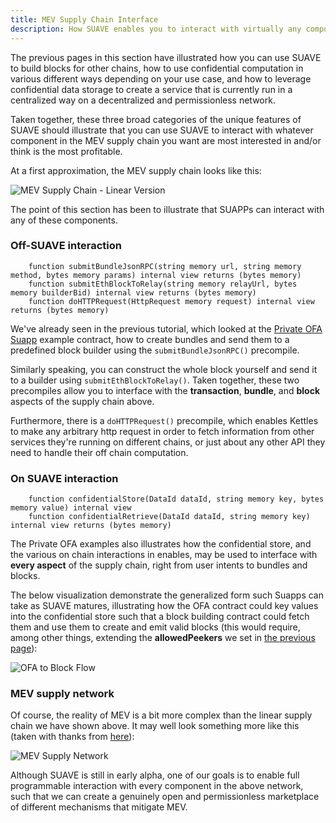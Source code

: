 ```yaml
---
title: MEV Supply Chain Interface
description: How SUAVE enables you to interact with virtually any component that has anything to do wih MEV
---
```


The previous pages in this section have illustrated how you can use SUAVE to build blocks for other chains, how to use confidential computation in various different ways depending on your use case, and how to leverage confidential data storage to create a service that is currently run in a centralized way on a decentralized and permissionless network.

Taken together, these three broad categories of the unique features of SUAVE should illustrate that you can use SUAVE to interact with whatever component in the MEV supply chain you want are most interested in and/or think is the most profitable.

At a first approximation, the MEV supply chain looks like this:

![MEV Supply Chain - Linear Version](/img/mev-supplychain.png)

The point of this section has been to illustrate that SUAPPs can interact with any of these components.

### Off-SUAVE interaction

```solidity
    function submitBundleJsonRPC(string memory url, string memory method, bytes memory params) internal view returns (bytes memory)
    function submitEthBlockToRelay(string memory relayUrl, bytes memory builderBid) internal view returns (bytes memory)
    function doHTTPRequest(HttpRequest memory request) internal view returns (bytes memory)
```

We've already seen in the previous tutorial, which looked at the [Private OFA Suapp](https://github.com/flashbots/suapp-examples/blob/main/examples/app-ofa-private/ofa-private.sol) example contract, how to create bundles and send them to a predefined block builder using the `submitBundleJsonRPC()` precompile.

Similarly speaking, you can construct the whole block yourself and send it to a builder using `submitEthBlockToRelay()`. Taken together, these two precompiles allow you to interface with the **transaction**, **bundle**, and **block** aspects of the supply chain above.

Furthermore, there is a `doHTTPRequest()` precompile, which enables Kettles to make any arbitrary http request in order to fetch information from other services they're running on different chains, or just about any other API they need to handle their off chain computation.

### On SUAVE interaction

```solidity
    function confidentialStore(DataId dataId, string memory key, bytes memory value) internal view
    function confidentialRetrieve(DataId dataId, string memory key) internal view returns (bytes memory)
```

The Private OFA examples also illustrates how the confidential store, and the various on chain interactions in enables, may be used to interface with **every aspect** of the supply chain, right from user intents to bundles and blocks. 

The below visualization demonstrate the generalized form such Suapps can take as SUAVE matures, illustrating how the OFA contract could key values into the confidential store such that a block building contract could fetch them and use them to create and emit valid blocks (this would require, among other things, extending the **allowedPeekers** we set in [the previous page](/resources/unique-features/confidential-data-storage#practical-example)):

![OFA to Block Flow](/assets/OFA_And_Block_Flow.svg)

### MEV supply network

Of course, the reality of MEV is a bit more complex than the linear supply chain we have shown above. It may well look something more like this (taken with thanks from [here](https://frontier.tech/infinite-games)):

![MEV Supply Network](/img/mev-supply-network.png)

Although SUAVE is still in early alpha, one of our goals is to enable full programmable interaction with every component in the above network, such that we can create a genuinely open and permissionless marketplace of different mechanisms that mitigate MEV.

